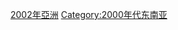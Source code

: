 {{yearcat}}
{{year by category
|m=2
|c=0
|d=0
|y=2
|cat=東南亞
|sortkey=東南亞
|parent=依年份劃分的21世紀東南亞
|subcat=2002年亞洲
}}
[[Category:2002年亞洲|]]
[[Category:2000年代东南亚|Category:2000年代东南亚]]
